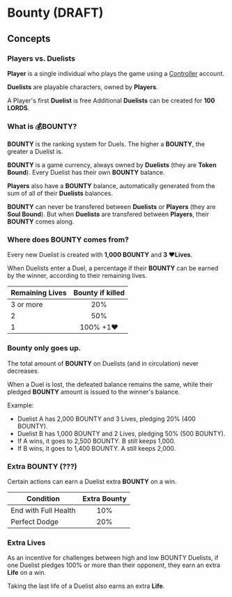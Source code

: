 
# Bounty (DRAFT)

## Concepts

### Players vs. Duelists

**Player** is a single individual who plays the game using a [Controller](https://cartridge.gg/controller) account.

**Duelists** are playable characters, owned by **Players**.

A Player's first **Duelist** is free Additional **Duelists** can be created for **100 LORDS**.


### What is 💰BOUNTY?

**BOUNTY** is the ranking system for Duels. The higher a **BOUNTY**, the greater a Duelist is.

**BOUNTY** is a game currency, always owned by **Duelists** (they are **Token Bound**). Every Duelist has their own **BOUNTY** balance.

**Players** also have a **BOUNTY** balance, automatically generated from the sum of all of their **Duelists** balances.

**BOUNTY** can never be transfered between **Duelists** or **Players** (they are **Soul Bound**). But when **Duelists** are transfered between **Players**, their **BOUNTY** comes along.


### Where does BOUNTY comes from?

Every new Duelist is created with **1,000 BOUNTY** and **3 ❤️Lives**.

When Duelists enter a Duel, a percentage if their **BOUNTY** can be earned by the winner, according to their remaining lives.

| Remaining Lives | Bounty if killed   |
|-----------------|:------------------:|
| 3 or more       | 20%                |
| 2               | 50%                |
| 1               | 100% +1❤️            |


### Bounty only goes up.

The total amount of **BOUNTY** on Duelists (and in circulation) never decreases.

When a Duel is lost, the defeated balance remains the same, while their pledged **BOUNTY** amount is issued to the winner's balance.

Example:
* Duelist A has 2,000 BOUNTY and 3 Lives, pledging 20% (400 BOUNTY).
* Duelist B has 1,000 BOUNTY and 2 Lives, pledging 50% (500 BOUNTY).
* If A wins, it goes to 2,500 BOUNTY. B still keeps 1,000.
* If B wins, it goes to 1,400 BOUNTY. A still keeps 2,000.


### Extra BOUNTY (???)

Certain actions can earn a Duelist extra **BOUNTY** on a win.

| Condition       | Extra Bounty  |
|-----------------|:-------------:|
| End with Full Health | 10%           |
| Perfect Dodge        | 20%           |


### Extra Lives

As an incentive for challenges between high and low BOUNTY Duelists, if one Duelist pledges 100% or more than their opponent, they earn an extra **Life** on a win.

Taking the last life of a Duelist also earns an extra **Life**.


